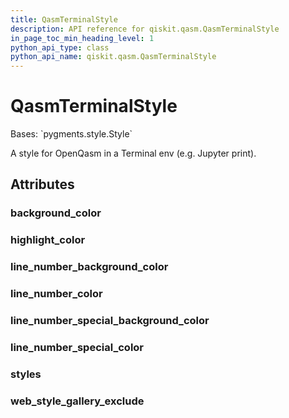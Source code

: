 ```yaml
---
title: QasmTerminalStyle
description: API reference for qiskit.qasm.QasmTerminalStyle
in_page_toc_min_heading_level: 1
python_api_type: class
python_api_name: qiskit.qasm.QasmTerminalStyle
---
```


# QasmTerminalStyle

<Class id="qiskit.qasm.QasmTerminalStyle" isDedicatedPage={true} github="https://github.com/qiskit/qiskit/tree/stable/0.18/qiskit/qasm/pygments/lexer.py" signature="QasmTerminalStyle">
  Bases: `pygments.style.Style`

  A style for OpenQasm in a Terminal env (e.g. Jupyter print).

  ## Attributes

  ### background\_color

  <Attribute id="qiskit.qasm.QasmTerminalStyle.background_color" name="background_color" attributeValue="'#ffffff'" />

  ### highlight\_color

  <Attribute id="qiskit.qasm.QasmTerminalStyle.highlight_color" name="highlight_color" attributeValue="'#ffffcc'" />

  ### line\_number\_background\_color

  <Attribute id="qiskit.qasm.QasmTerminalStyle.line_number_background_color" name="line_number_background_color" attributeValue="'transparent'" />

  ### line\_number\_color

  <Attribute id="qiskit.qasm.QasmTerminalStyle.line_number_color" name="line_number_color" attributeValue="'inherit'" />

  ### line\_number\_special\_background\_color

  <Attribute id="qiskit.qasm.QasmTerminalStyle.line_number_special_background_color" name="line_number_special_background_color" attributeValue="'#ffffc0'" />

  ### line\_number\_special\_color

  <Attribute id="qiskit.qasm.QasmTerminalStyle.line_number_special_color" name="line_number_special_color" attributeValue="'#000000'" />

  ### styles

  <Attribute id="qiskit.qasm.QasmTerminalStyle.styles" name="styles" attributeValue="{Token: '', Token.Comment: '', Token.Comment.Hashbang: '', Token.Comment.Multiline: '', Token.Comment.Preproc: '', Token.Comment.PreprocFile: '', Token.Comment.Single: '', Token.Comment.Special: '', Token.Error: '', Token.Escape: '', Token.Generic: '', Token.Generic.Deleted: '', Token.Generic.Emph: '', Token.Generic.Error: '', Token.Generic.Heading: '', Token.Generic.Inserted: '', Token.Generic.Output: '', Token.Generic.Prompt: '', Token.Generic.Strong: '', Token.Generic.Subheading: '', Token.Generic.Traceback: '', Token.Keyword: '', Token.Keyword.Constant: '', Token.Keyword.Declaration: 'ansibrightgreen', Token.Keyword.Namespace: '', Token.Keyword.Pseudo: '', Token.Keyword.Reserved: 'ansibrightgreen', Token.Keyword.Type: 'ansibrightmagenta', Token.Literal: '', Token.Literal.Date: '', Token.Literal.Number: 'ansibrightcyan', Token.Literal.Number.Bin: '', Token.Literal.Number.Float: '', Token.Literal.Number.Hex: '', Token.Literal.Number.Integer: '', Token.Literal.Number.Integer.Long: '', Token.Literal.Number.Oct: '', Token.Literal.String: 'ansibrightred', Token.Literal.String.Affix: '', Token.Literal.String.Backtick: '', Token.Literal.String.Char: '', Token.Literal.String.Delimiter: '', Token.Literal.String.Doc: '', Token.Literal.String.Double: '', Token.Literal.String.Escape: '', Token.Literal.String.Heredoc: '', Token.Literal.String.Interpol: '', Token.Literal.String.Other: '', Token.Literal.String.Regex: '', Token.Literal.String.Single: '', Token.Literal.String.Symbol: '', Token.Name: '', Token.Name.Attribute: '', Token.Name.Builtin: 'ansibrightblue', Token.Name.Builtin.Pseudo: '', Token.Name.Class: '', Token.Name.Constant: '', Token.Name.Decorator: '', Token.Name.Entity: '', Token.Name.Exception: '', Token.Name.Function: 'ansibrightyellow', Token.Name.Function.Magic: '', Token.Name.Label: '', Token.Name.Namespace: '', Token.Name.Other: '', Token.Name.Property: '', Token.Name.Tag: '', Token.Name.Variable: '', Token.Name.Variable.Class: '', Token.Name.Variable.Global: '', Token.Name.Variable.Instance: '', Token.Name.Variable.Magic: '', Token.Operator: '', Token.Operator.Word: '', Token.Other: '', Token.Punctuation: '', Token.Text: '', Token.Text.Whitespace: ''}" />

  ### web\_style\_gallery\_exclude

  <Attribute id="qiskit.qasm.QasmTerminalStyle.web_style_gallery_exclude" name="web_style_gallery_exclude" attributeValue="False" />
</Class>

